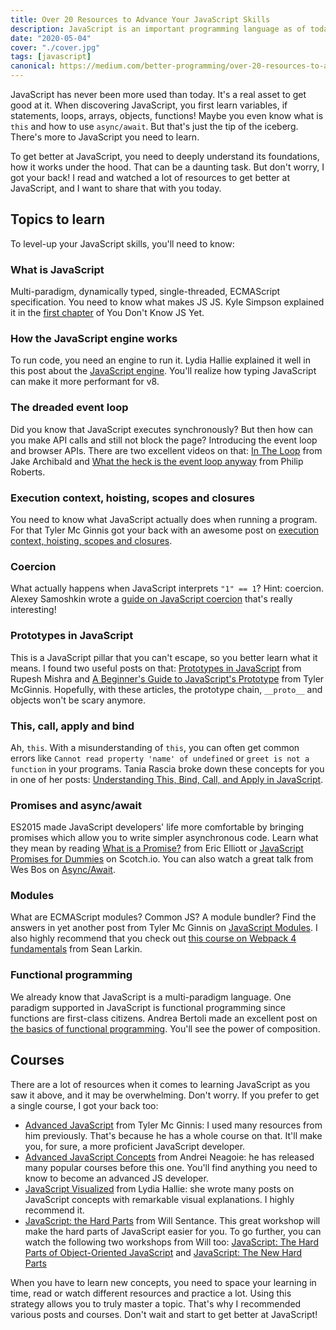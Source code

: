 ```yaml
---
title: Over 20 Resources to Advance Your JavaScript Skills
description: JavaScript is an important programming language as of today, so you better get good at it. Check out this list of resources to become an advanced JavaScript developer.
date: "2020-05-04"
cover: "./cover.jpg"
tags: [javascript]
canonical: https://medium.com/better-programming/over-20-resources-to-advance-your-javascript-skills-1d5758ca1bf2
---
```


JavaScript has never been more used than today. It's a real asset to get good at it. When discovering JavaScript, you first learn variables, if statements, loops, arrays, objects, functions! Maybe you even know what is `this` and how to use `async/await`.
But that's just the tip of the iceberg. There's more to JavaScript you need to learn.

To get better at JavaScript, you need to deeply understand its foundations, how it works under the hood. That can be a daunting task. But don't worry, I got your back!
I read and watched a lot of resources to get better at JavaScript, and I want to share that with you today.

## Topics to learn

To level-up your JavaScript skills, you'll need to know:

### What is JavaScript

Multi-paradigm, dynamically typed, single-threaded, ECMAScript specification. You need to know what makes JS JS. Kyle Simpson explained it in the [first chapter](https://github.com/getify/You-Dont-Know-JS/blob/2nd-ed/get-started/ch1.md) of You Don't Know JS Yet.

### How the JavaScript engine works

To run code, you need an engine to run it. Lydia Hallie explained it well in this post about the [JavaScript engine](https://dev.to/lydiahallie/javascript-visualized-the-javascript-engine-4cdf). You'll realize how typing JavaScript can make it more performant for v8.

### The dreaded event loop

Did you know that JavaScript executes synchronously? But then how can you make API calls and still not block the page? Introducing the event loop and browser APIs. There are two excellent videos on that: [In The Loop](https://www.youtube.com/watch?v=cCOL7MC4Pl0) from Jake Archibald and [What the heck is the event loop anyway](https://www.youtube.com/watch?v=8aGhZQkoFbQ) from Philip Roberts.

### Execution context, hoisting, scopes and closures

You need to know what JavaScript actually does when running a program. For that Tyler Mc Ginnis got your back with an awesome post on [execution context, hoisting, scopes and closures](https://tylermcginnis.com/ultimate-guide-to-execution-contexts-hoisting-scopes-and-closures-in-javascript/).

### Coercion

What actually happens when JavaScript interprets `"1" == 1`? Hint: coercion. Alexey Samoshkin wrote a [guide on JavaScript coercion](https://www.freecodecamp.org/news/js-type-coercion-explained-27ba3d9a2839/) that's really interesting!

### Prototypes in JavaScript

This is a JavaScript pillar that you can't escape, so you better learn what it means. I found two useful posts on that: [Prototypes in JavaScript](https://medium.com/better-programming/prototypes-in-javascript-5bba2990e04b) from Rupesh Mishra and [A Beginner's Guide to JavaScript's Prototype](https://tylermcginnis.com/beginners-guide-to-javascript-prototype/) from Tyler McGinnis. Hopefully, with these articles, the prototype chain, `__proto__` and objects won't be scary anymore.

### This, call, apply and bind

Ah, `this`. With a misunderstanding of `this`, you can often get common errors like `Cannot read property 'name' of undefined` or `greet is not a function` in your programs. Tania Rascia broke down these concepts for you in one of her posts: [Understanding This, Bind, Call, and Apply in JavaScript](https://www.taniarascia.com/this-bind-call-apply-javascript/).

### Promises and async/await

ES2015 made JavaScript developers' life more comfortable by bringing promises which allow you to write simpler asynchronous code. Learn what they mean by reading [What is a Promise?](https://medium.com/javascript-scene/master-the-javascript-interview-what-is-a-promise-27fc71e77261) from Eric Elliott or [JavaScript Promises for Dummies](https://scotch.io/tutorials/javascript-promises-for-dummies) on Scotch.io. You can also watch a great talk from Wes Bos on [Async/Await](https://www.youtube.com/watch?v=DwQJ_NPQWWo).

### Modules

What are ECMAScript modules? Common JS? A module bundler? Find the answers in yet another post from Tyler Mc Ginnis on [JavaScript Modules](https://tylermcginnis.com/javascript-modules-iifes-commonjs-esmodules/). I also highly recommend that you check out [this course on Webpack 4 fundamentals](https://frontendmasters.com/courses/webpack-fundamentals/) from Sean Larkin.

### Functional programming

We already know that JavaScript is a multi-paradigm language. One paradigm supported in JavaScript is functional programming since functions are first-class citizens. Andrea Bertoli made an excellent post on [the basics of functional programming](https://dev.to/mr_bertoli/an-adequate-introduction-to-functional-programming-1gcl). You'll see the power of composition.

## Courses

There are a lot of resources when it comes to learning JavaScript as you saw it above, and it may be overwhelming. Don't worry. If you prefer to get a single course, I got your back too:

- [Advanced JavaScript](https://tylermcginnis.com/courses/advanced-javascript/) from Tyler Mc Ginnis: I used many resources from him previously. That's because he has a whole course on that. It'll make you, for sure, a more proficient JavaScript developer.
- [Advanced JavaScript Concepts](https://www.udemy.com/course/advanced-javascript-concepts/) from Andrei Neagoie: he has released many popular courses before this one. You'll find anything you need to know to become an advanced JS developer.
- [JavaScript Visualized](https://dev.to/lydiahallie/javascript-visualized-event-loop-3dif) from Lydia Hallie: she wrote many posts on JavaScript concepts with remarkable visual explanations. I highly recommend it.
- [JavaScript: the Hard Parts](https://frontendmasters.com/courses/javascript-hard-parts-v2/) from Will Sentance. This great workshop will make the hard parts of JavaScript easier for you. To go further, you can watch the following two workshops from Will too: [JavaScript: The Hard Parts of Object-Oriented JavaScript](https://frontendmasters.com/courses/object-oriented-js/) and [JavaScript: The New Hard Parts](https://frontendmasters.com/courses/javascript-new-hard-parts/)

When you have to learn new concepts, you need to space your learning in time, read or watch different resources and practice a lot. Using this strategy allows you to truly master a topic. That's why I recommended various posts and courses. Don't wait and start to get better at JavaScript!

<Comments description="Which resources do you like the most? Do you have any additional resources to share? Share them in the comments 😉" />
